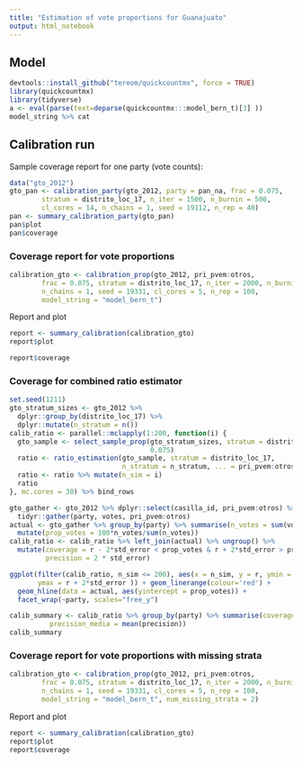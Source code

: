 ```yaml
---
title: "Estimation of vote proportions for Guanajuato"
output: html_notebook
---
```


## Model


```r
devtools::install_github("tereom/quickcountmx", force = TRUE)
library(quickcountmx)
library(tidyverse)
a <- eval(parse(text=deparse(quickcountmx:::model_bern_t)[3] ))
model_string %>% cat
```


## Calibration run

Sample coverage report for one party (vote counts):

```r
data("gto_2012")
gto_pan <- calibration_party(gto_2012, party = pan_na, frac = 0.075,
        stratum = distrito_loc_17, n_iter = 1500, n_burnin = 500, 
        cl_cores = 14, n_chains = 1, seed = 19112, n_rep = 40)
pan <- summary_calibration_party(gto_pan)
pan$plot
pan$coverage
```





### Coverage report for vote proportions


```r
calibration_gto <- calibration_prop(gto_2012, pri_pvem:otros,
        frac = 0.075, stratum = distrito_loc_17, n_iter = 2000, n_burnin = 1000, 
        n_chains = 1, seed = 19331, cl_cores = 5, n_rep = 100, 
        model_string = "model_bern_t")
```

Report and plot

```r
report <- summary_calibration(calibration_gto)
report$plot
```


```r
report$coverage
```


### Coverage for combined ratio estimator

```r
set.seed(1211)
gto_stratum_sizes <- gto_2012 %>%
  dplyr::group_by(distrito_loc_17) %>%
  dplyr::mutate(n_stratum = n())
calib_ratio <- parallel::mclapply(1:200, function(i) {
  gto_sample <- select_sample_prop(gto_stratum_sizes, stratum = distrito_loc_17, 
                                   0.075)
  ratio <- ratio_estimation(gto_sample, stratum = distrito_loc_17, 
                            n_stratum = n_stratum, ... = pri_pvem:otros)
  ratio <- ratio %>% mutate(n_sim = i)
  ratio 
}, mc.cores = 30) %>% bind_rows
```

```r
gto_gather <- gto_2012 %>% dplyr::select(casilla_id, pri_pvem:otros) %>%
  tidyr::gather(party, votes, pri_pvem:otros)
actual <- gto_gather %>% group_by(party) %>% summarise(n_votes = sum(votes)) %>%
  mutate(prop_votes = 100*n_votes/sum(n_votes))
calib_ratio <- calib_ratio %>% left_join(actual) %>% ungroup() %>%
  mutate(coverage = r - 2*std_error < prop_votes & r + 2*std_error > prop_votes,
         precision = 2 * std_error)
```



```r
ggplot(filter(calib_ratio, n_sim <= 200), aes(x = n_sim, y = r, ymin = r - 2*std_error,
       ymax = r + 2*std_error )) + geom_linerange(colour='red') +
  geom_hline(data = actual, aes(yintercept = prop_votes)) + 
  facet_wrap(~party, scales="free_y")
```

```r
calib_summary <- calib_ratio %>% group_by(party) %>% summarise(coverage = mean(coverage), 
          precision_media = mean(precision))
calib_summary
```


### Coverage report for vote proportions with missing strata



```r
calibration_gto <- calibration_prop(gto_2012, pri_pvem:otros,
        frac = 0.075, stratum = distrito_loc_17, n_iter = 2000, n_burnin = 1000, 
        n_chains = 1, seed = 19331, cl_cores = 5, n_rep = 100, 
        model_string = "model_bern_t", num_missing_strata = 2)
```

Report and plot

```r
report <- summary_calibration(calibration_gto)
report$plot
report$coverage
```